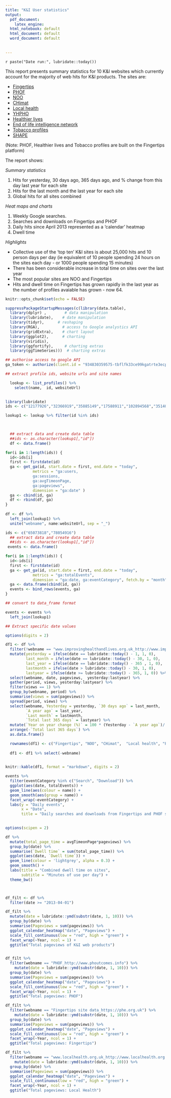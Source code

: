 ```yaml
---
title: "K&I User statistics"
output:
  pdf_document: 
    latex_engine: 
  html_notebook: default
  html_document: default
  word_document: default
  
  
---
```


`r paste("Date run:", lubridate::today())`

This report presents summary statistics for 10 K&I websites which currently account for the majority of web hits for K&I products.
The sites are:

- [Fingertips](http://fingertips.phe.org.uk)
- [PHOF](http://www.phoutcomes.info)
- [NOO](http://www.noo.org.uk)
- [CHimat](http://www.chimat.org.uk)
- [Local health](http://www.localhealth.org.uk)
- [YHPHO](http://www.yhpho.org.uk)
- [Healthier lives](http://healthierlives.phe.org.uk)
- [End of life intelligence network](http://www.endoflifecare-intelligence.org.uk/home)
- [Tobacco profiles](http://www.tobaccoprofiles.info)
- [SHAPE](https://shape.phe.org.uk/)

(Note: PHOF, Healthier lives and Tobacco profiles are built on the Fingertips platform)

The report shows:

*Summary statistics*

1. Hits for yesterday, 30 days ago, 365 days ago, and % change from this day last year for each site
2. Hits for the last month and the last year for each site 
3. Global hits for all sites combined


*Heat maps and charts* 

1. Weekly Google searches. 
2. Searches and downloads on Fingertips and PHOF
3. Daily hits since April 2013 represented as a 'calendar' heatmap
4. Dwell time

*Highlights*

* Collective use of the 'top ten' K&I sites is about 25,000 hits and 10 person days per day (ie equivalent of 10 people spending 24 hours on the sites each day - or 1000 people spending 15 minutes)
* There has been considerable increase in total time on sites over the last year
* The most popular sites are NOO and Fingertips
* Hits and dwell time on Fingertips has grown rapidly in the last year as the number of profiles avaiable has grown - now 64.



```r

knitr::opts_chunk$set(echo = FALSE)

suppressPackageStartupMessages(c(library(data.table),
  library(dplyr) ,        # data manipulation
  library(lubridate),    # date manipulation
  library(tidyr),      # reshaping
  library(RGA),          # access to Google analystics API
  library(gridExtra),    # chart layout
  library(ggplot2),      # charting
  library(viridis),
  library(ggfortify),     # charting extras
  library(ggTimeSeries)))  # charting extras
```


```r
## authorise access to google API
ga_token <- authorize(client.id = "934830359575-tbflfk33ce99kgatrte3ecpt4gj5kdhf.apps.googleusercontent.com", client.secret = "l5BP84XI1I5d0qrC3f21s9Gp", cache = TRUE)

## extract profile ids, website urls and site names

  lookup <- list_profiles() %>%
    select(name,  id, websiteUrl)
  
```

```r
library(lubridate)
ids <- c("12177926","32366919","35885149","17588911","102894568","35140940","47898340","65073818","68505331","78054916","93017633")

lookup1 <- lookup %>% filter(id %in% ids)


  
  ## extract data and create data table
  ##ids <- as.character(lookup1[,"id"])
  df <- data.frame()

for(i in 1:length(ids)) {
  id<-ids[i]
  first <- firstdate(id)
  ga <- get_ga(id, start.date = first, end.date = "today",
            metrics = "ga:users,
            ga:sessions,
            ga:avgTimeonPage,
            ga:pageviews",
            dimension = "ga:date" )
  ga <- cbind(id, ga)
  df <- rbind(df, ga)
}
  
df <- df %>% 
  left_join(lookup1) %>% 
  unite("webname", name:websiteUrl, sep = "_")

```

```r
ids <- c("65073818","78054916") 
  ## extract data and create data table
  ##ids <- as.character(lookup1[,"id"])
 events <- data.frame()

for(i in 1:length(ids)) {
  id<-ids[i]
  first <- firstdate(id)
  ga <- get_ga(id, start.date = first, end.date = "today",
            metrics = "ga:totalEvents",
            dimension = "ga:date, ga:eventCategory", fetch.by = "month" )
  ga <- data.frame(cbind(id, ga))
  events <- bind_rows(events, ga)
}

## convert to data_frame format

events <- events %>%
  left_join(lookup1)

```
```r
## Extract specific date values

options(digits = 2)

df1 <- df %>% 
  filter(!webname == "www.improvinghealthandlives.org.uk_http://www.improvinghealthandlives.org.uk") %>%
  mutate(yesterday = ifelse(date == lubridate::today() - 1, 1, 0), 
         last_month = ifelse(date == lubridate::today() - 30, 1, 0), 
         last_year = ifelse(date == lubridate::today() - 365 , 1, 0), 
         lastmonth = ifelse(date > lubridate::today() - 30, 1, 0), 
         lastyear = ifelse(date >= lubridate::today() - 365, 1, 0)) %>% 
  select(webname, date, pageviews,  yesterday:lastyear) %>%
  gather(period, views, yesterday:lastyear) %>%
  filter(views == 1) %>%
  group_by(webname, period) %>%
  summarise(views = sum(pageviews)) %>%
  spread(period, views) %>%
  select(webname, Yesterday = yesterday, `30 days ago` = last_month, 
         `A year ago` = last_year, 
         `Last month` = lastmonth, 
         `Total last 365 days` = lastyear) %>%
  mutate(`Year on year change (%)` = 100 * (Yesterday - `A year ago`)/ `A year ago`) %>%
  arrange(-`Total last 365 days`) %>%
  as.data.frame()

  rownames(df1) <- c("Fingertips", "NOO", "CHimat",  "Local health", "PHOF", "YHPHO", "End of Life", "Healthier Lives", "Tobacco", "SHAPE")
  
  df1 <- df1 %>% select(-webname) 
  

```

```r
knitr::kable(df1, format = "markdown", digits = 2)

```

```r

events %>%
  filter(eventCategory %in% c("Search", "Download")) %>%
  ggplot(aes(date, totalEvents)) +
  geom_line(aes(colour = name)) +
  geom_smooth(aes(group = name)) +
  facet_wrap(~eventCategory) +
  labs(y = "Daily events", 
       x = "Date", 
       title = "Daily searches and downloads from Fingertips and PHOF sites")
 
```

```r
options(scipen = 2)

df %>%
  mutate(total_page_time = avgTimeonPage*pageviews) %>%
  group_by(date) %>%
  summarise(`Dwell time` = sum(total_page_time)) %>%
  ggplot(aes(date, `Dwell time`)) +
  geom_line(colour = 'lightgrey', alpha = 0.3) + 
  geom_smooth() +
  labs(title = "Combined dwell time on sites", 
       subtitle = "Minutes of use per day") +
  theme_bw()




```

```r
df_filt <- df %>%
  filter(date >= "2013-04-01")

df_filt %>% 
  mutate(date = lubridate::ymd(substr(date, 1, 10))) %>%
  group_by(date) %>%
  summarise(Pageviews = sum(pageviews)) %>%
  ggplot_calendar_heatmap("date", "Pageviews") +
  scale_fill_continuous(low = "red", high = "green") +
  facet_wrap(~Year, ncol = 1) +
  ggtitle("Total pageviews of K&I web products")



```

```r

df_filt %>%
  filter(webname == "PHOF_http://www.phoutcomes.info") %>%
    mutate(date = lubridate::ymd(substr(date, 1, 10))) %>%
  group_by(date) %>%
  summarise(Pageviews = sum(pageviews)) %>%
  ggplot_calendar_heatmap("date", "Pageviews") + 
  scale_fill_continuous(low = "red", high = "green") + 
  facet_wrap(~Year, ncol = 1) +
  ggtitle("Total pageviews: PHOF")

```

```r


df_filt %>%
  filter(webname == "Fingertips site data_https://phe.org.uk") %>%
    mutate(date = lubridate::ymd(substr(date, 1, 10))) %>%
  group_by(date) %>%
  summarise(Pageviews = sum(pageviews)) %>%
  ggplot_calendar_heatmap("date", "Pageviews") + 
  scale_fill_continuous(low = "red", high = "green") + 
  facet_wrap(~Year, ncol = 1) +
  ggtitle("Total pageviews: Fingertips")
```

```r

df_filt %>%
  filter(webname == "www.localhealth.org.uk_http://www.localhealth.org.uk") %>%
    mutate(date = lubridate::ymd(substr(date, 1, 10))) %>%
  group_by(date) %>%
  summarise(Pageviews = sum(pageviews)) %>%
  ggplot_calendar_heatmap("date", "Pageviews") + 
  scale_fill_continuous(low = "red", high = "green") + 
  facet_wrap(~Year, ncol = 1) +
  ggtitle("Total pageviews: Local Health")


```